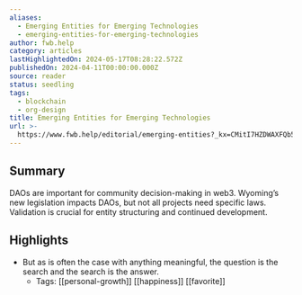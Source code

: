 ```yaml
---
aliases:
  - Emerging Entities for Emerging Technologies
  - emerging-entities-for-emerging-technologies
author: fwb.help
category: articles
lastHighlightedOn: 2024-05-17T08:28:22.572Z
publishedOn: 2024-04-11T00:00:00.000Z
source: reader
status: seedling
tags:
  - blockchain
  - org-design
title: Emerging Entities for Emerging Technologies
url: >-
  https://www.fwb.help/editorial/emerging-entities?_kx=CMitI7HZDWAXFQb5LKXk4Q6jF3QebWi8B05dzXQUnlU.SLTiGV
---
```

## Summary

DAOs are important for community decision-making in web3. Wyoming’s new legislation impacts DAOs, but not all projects need specific laws. Validation is crucial for entity structuring and continued development.

## Highlights

- But as is often the case with anything meaningful, the question is the search and the search is the answer.
    - Tags: [[personal-growth]] [[happiness]] [[favorite]]
